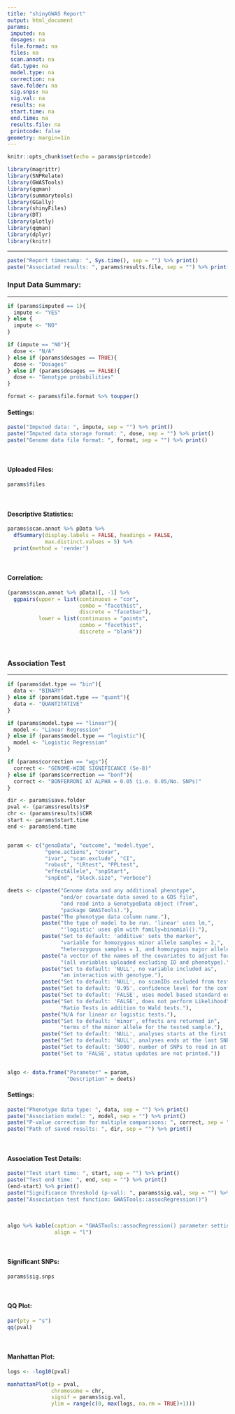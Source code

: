 ```yaml
---
title: "shinyGWAS Report"
output: html_document
params:
 imputed: na
 dosages: na
 file.format: na
 files: na
 scan.annot: na
 dat.type: na
 model.type: na
 correction: na
 save.folder: na
 sig.snps: na
 sig.val: na
 results: na
 start.time: na
 end.time: na
 results.file: na
 printcode: false
geometry: margin=1in
---
```


```r
knitr::opts_chunk$set(echo = params$printcode)

library(magrittr)
library(SNPRelate)
library(GWASTools)
library(qqman)
library(summarytools)
library(GGally)
library(shinyFiles)
library(DT)
library(plotly)
library(qqman)
library(dplyr)
library(knitr)
```
----
```r
paste("Report timestamp: ", Sys.time(), sep = "") %>% print()
paste("Associated results: ", params$results.file, sep = "") %>% print()
```

### Input Data Summary:
***
```r
if (params$imputed == 1){
  impute <- "YES"
} else {
  impute <- "NO"
}

if (impute == "NO"){
  dose <- "N/A"
} else if (params$dosages == TRUE){
  dose <- "Dosages"
} else if (params$dosages == FALSE){
  dose <- "Genotype probabilities"
}

format <- params$file.format %>% toupper()

```

#### Settings: 
```r
paste("Imputed data: ", impute, sep = "") %>% print()
paste("Imputed data storage format: ", dose, sep = "") %>% print()
paste("Genome data file format: ", format, sep = "") %>% print()
```
\  

#### Uploaded Files:
```r
params$files
```
\  

#### Descriptive Statistics:
```r
params$scan.annot %>% pData %>% 
  dfSummary(display.labels = FALSE, headings = FALSE,
            max.distinct.values = 5) %>% 
  print(method = 'render')
```
\  

#### Correlation:
```r
(params$scan.annot %>% pData)[, -1] %>% 
  ggpairs(upper = list(continuous = "cor",
                       combo = "facethist",
                       discrete = "facetbar"),
          lower = list(continuous = "points",
                       combo = "facethist",
                       discrete = "blank"))
```
\  
\  

### Association Test
***
```r
if (params$dat.type == "bin"){
  data <- "BINARY"
} else if (params$dat.type == "quant"){
  data <- "QUANTITATIVE"
}

if (params$model.type == "linear"){
  model <- "Linear Regression"
} else if (params$model.type == "logistic"){
  model <- "Logistic Regression"
}

if (params$correction == "wgs"){
  correct <- "GENOME-WIDE SIGNIFICANCE (5e-8)"
} else if (params$correction == "bonf"){
  correct <- "BONFERRONI AT ALPHA = 0.05 (i.e. 0.05/No. SNPs)"
}

dir <- params$save.folder
pval <- (params$results)$P
chr <- (params$results)$CHR
start <- params$start.time
end <- params$end.time


param <- c("genoData", "outcome", "model.type",
            "gene.actions", "covar",
            "ivar", "scan.exclude", "CI",
            "robust", "LRtest", "PPLtest",
            "effectAllele", "snpStart",
            "snpEnd", "block.size", "verbose")

deets <- c(paste("Genome data and any additional phenotype",
                 "and/or covariate data saved to a GDS file",
                 "and read into a GenotypeData object (from",
                 "package GWASTools)."),
           paste("The phenotype data column name."),
           paste("the type of model to be run. 'linear' uses lm,",
                 "'logistic' uses glm with family=binomial()."),
           paste("Set to default: 'additive' sets the marker",
                 "variable for homozygous minor allele samples = 2,",
                 "heterozygous samples = 1, and homozygous major allele samples = 0."),
           paste("a vector of the names of the covariates to adjust for",
                 "(all variables uploaded excluding ID and phenotype)."),
           paste("Set to default: 'NULL', no variable included as",
                 "an interaction with genotype."),
           paste("Set to default: 'NULL', no scanIDs excluded from test."),
           paste("Set to default: '0.95', confidence level for the confidence interval calculations."),
           paste("Set to default: 'FALSE', uses model based standard errors."),
           paste("Set to default: 'FALSE', does not perform Likelihood",
                 "Ratio Tests in addition to Wald tests."),
           paste("N/A for linear or logistic tests."),
           paste("Set to default: 'minor', effects are returned in",
                 "terms of the minor allele for the tested sample."),
           paste("Set to default: 'NULL', analyses starts at the first SNP."),
           paste("Set to default: 'NULL', analyses ends at the last SNP."),
           paste("Set to default: '5000', number of SNPs to read in at once."),
           paste("Set to 'FALSE', status updates are not printed."))


algo <- data.frame("Parameter" = param,
                   "Description" = deets)
```

#### Settings:
```r
paste("Phenotype data type: ", data, sep = "") %>% print()
paste("Association model: ", model, sep = "") %>% print()
paste("P-value correction for multiple comparisons: ", correct, sep = "") %>% print()
paste("Path of saved results: ", dir, sep = "") %>% print()
```
\  

#### Association Test Details:
```r
paste("Test start time: ", start, sep = "") %>% print()
paste("Test end time: ", end, sep = "") %>% print()
(end-start) %>% print()
paste("Significance threshold (p-val): ", params$sig.val, sep = "") %>% print()
paste("Association test function: GWASTools::assocRegression()")
```
\  

```r
algo %>% kable(caption = "GWASTools::assocRegression() parameter settings:", 
               align = "l")
```
\  

#### Significant SNPs:
```r
params$sig.snps
```
\  

#### QQ Plot:
```r
par(pty = "s")
qq(pval)
```
\  

#### Manhattan Plot:
```r
logs <- -log10(pval)

manhattanPlot(p = pval,
              chromosome = chr,
              signif = params$sig.val,
              ylim = range(c(0, max(logs, na.rm = TRUE)+1)))
```









